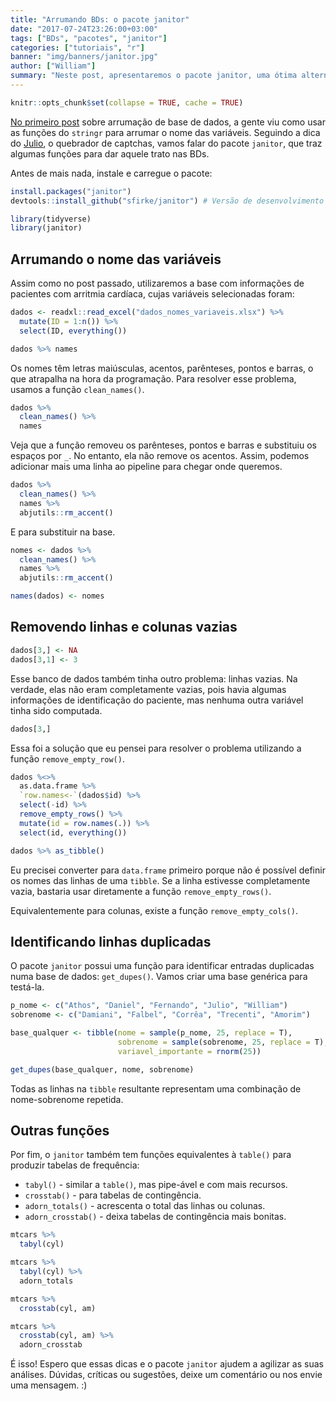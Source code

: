 ```yaml
---
title: "Arrumando BDs: o pacote janitor"
date: "2017-07-24T23:26:00+03:00"
tags: ["BDs", "pacotes", "janitor"]
categories: ["tutoriais", "r"]
banner: "img/banners/janitor.jpg"
author: ["William"]
summary: "Neste post, apresentaremos o pacote janitor, uma ótima alternativa na hora de dar aquele trato na base de dados."
---
```


```r
knitr::opts_chunk$set(collapse = TRUE, cache = TRUE)
```

[No primeiro post](http://curso-r.com/blog/2017/07/12/2017-07-13-bds_nomes_variaveis/) sobre arrumação de base de dados, a gente viu como usar as funções do `stringr` para arrumar o nome das variáveis. Seguindo a dica do [Julio](https://www.facebook.com/julio.trecenti), o quebrador de captchas, vamos falar do pacote `janitor`, que traz algumas funções para dar aquele trato nas BDs.

Antes de mais nada, instale e carregue o pacote:

```r
install.packages("janitor")
devtools::install_github("sfirke/janitor") # Versão de desenvolvimento
```

```r
library(tidyverse)
library(janitor)
```

## Arrumando o nome das variáveis

Assim como no post passado, utilizaremos a base com informações de pacientes com arritmia cardíaca, cujas variáveis selecionadas foram:

```r
dados <- readxl::read_excel("dados_nomes_variaveis.xlsx") %>% 
  mutate(ID = 1:n()) %>% 
  select(ID, everything())
```


```r
dados %>% names
```

Os nomes têm letras maiúsculas, acentos, parênteses, pontos e barras, o que atrapalha na hora da programação. Para resolver esse problema, usamos a função `clean_names()`.

```r
dados %>% 
  clean_names() %>% 
  names
```

Veja que a função removeu os parênteses, pontos e barras e substituiu os espaços por `_`. No entanto, ela não remove os acentos. Assim, podemos adicionar mais uma linha ao pipeline para chegar onde queremos.

```r
dados %>%
  clean_names() %>% 
  names %>% 
  abjutils::rm_accent()
```

E para substituir na base.

```r
nomes <- dados %>%
  clean_names() %>% 
  names %>% 
  abjutils::rm_accent()

names(dados) <- nomes
```

## Removendo linhas e colunas vazias

```r
dados[3,] <- NA
dados[3,1] <- 3
```

Esse banco de dados também tinha outro problema: linhas vazias. Na verdade, elas não eram completamente vazias, pois havia algumas informações de identificação do paciente, mas nenhuma outra variável tinha sido computada.

```r
dados[3,]
```

Essa foi a solução que eu pensei para resolver o problema utilizando a função `remove_empty_row()`.

```r
dados %<>% 
  as.data.frame %>% 
  `row.names<-`(dados$id) %>%
  select(-id) %>% 
  remove_empty_rows() %>% 
  mutate(id = row.names(.)) %>%
  select(id, everything())

dados %>% as_tibble()
```

Eu precisei converter para `data.frame` primeiro porque não é possível definir os nomes das linhas de uma `tibble`. Se a linha estivesse completamente vazia, bastaria usar diretamente a função `remove_empty_rows()`.

Equivalentemente para colunas, existe a função `remove_empty_cols()`.

## Identificando linhas duplicadas

O pacote `janitor` possui uma função para identificar entradas duplicadas numa base de dados: `get_dupes()`. Vamos criar uma base genérica para testá-la.

```r

p_nome <- c("Athos", "Daniel", "Fernando", "Julio", "William")
sobrenome <- c("Damiani", "Falbel", "Corrêa", "Trecenti", "Amorim")

base_qualquer <- tibble(nome = sample(p_nome, 25, replace = T),
                        sobrenome = sample(sobrenome, 25, replace = T),
                        variavel_importante = rnorm(25))

get_dupes(base_qualquer, nome, sobrenome)
```

Todas as linhas na `tibble` resultante representam uma combinação de nome-sobrenome repetida.

## Outras funções

Por fim, o `janitor` também tem funções equivalentes à `table()` para produzir tabelas de frequência:

- `tabyl()` - similar a `table()`, mas pipe-ável e com mais recursos.
- `crosstab()` - para tabelas de contingência.
- `adorn_totals()` - acrescenta o total das linhas ou colunas.
- `adorn_crosstab()` - deixa tabelas de contingência mais bonitas.


```r
mtcars %>% 
  tabyl(cyl)

mtcars %>% 
  tabyl(cyl) %>% 
  adorn_totals

mtcars %>% 
  crosstab(cyl, am)

mtcars %>% 
  crosstab(cyl, am) %>% 
  adorn_crosstab
```

É isso! Espero que essas dicas e o pacote `janitor` ajudem a agilizar as suas análises. Dúvidas, críticas ou sugestões, deixe um comentário ou nos envie uma mensagem. :)
